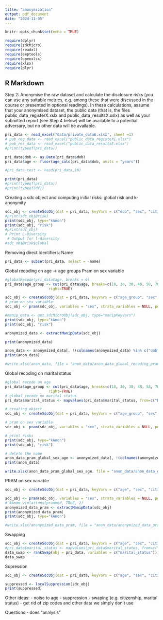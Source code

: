 ```yaml
---
title: "anonymization"
output: pdf_document
date: "2024-11-05"
---
```


```r
knitr::opts_chunk$set(echo = TRUE)
```

```r
require(dplyr)  
require(sdcMicro)
require(readxl)
require(eeptools)
require(openxlsx)
require(xlsx)
require(plyr)

```

## R Markdown

Step 2: Anonymise the raw dataset and calculate the disclosure risks (you can use any suitable metrics, e.g. among these that were discussed in the course or presented in optional readings). In these calculations, assume that your anonymised dataset, the public data (that is, the files public_data_registerX.xslx and public_data_resultsX.xslx) as well as your submitted report (see Step 4 below) will be available to a potential adversary, but no other data will be available.

```r
pri_data <- read_excel("data/private_dataE.xlsx", sheet =1)
# pub_reg_data <- read_excel("public_data_registerE.xlsx")
# pub_res_data <- read_excel("public_data_resultsE.xlsx")
#print(typeof(pri_data))

pri_data$dob <- as.Date(pri_data$dob)
pri_data$age <- floor(age_calc(pri_data$dob, units = "years"))

#pri_data_test <- head(pri_data,10)

print(pri_data)
#print(typeof(pri_data))
#print(typeof(df))

```
Creating a sdc object and computing initial risks: global risk and k-anonymity 
```r
sdc_obj <- createSdcObj(dat = pri_data, keyVars = c("dob", "sex", "citizenship", "education", "marital_status", "zip"))
#print(sdc_obj@risk)
print(sdc_obj, type="kAnon")
print(sdc_obj, "risk")
#print(sdc_obj)
# Print L-Diversity
 # Output for l-diversity
#sdc_obj@risk$global
```
Removing direct identifiers: Name
```r
pri_data <- subset(pri_data, select = -name)
```

Global recoding on age -> age groups 
Pram on sex variable 
```r
#globalRecode(pri_data$age, breaks = 6)
pri_data$age_group <- cut(pri_data$age, breaks=c(18, 30, 38, 48, 58, 70, 101), 
                    right=TRUE)

sdc_obj <- createSdcObj(dat = pri_data, keyVars = c("age_group", "sex", "citizenship", "education", "marital_status", "zip"))
# pram on sex variable 
sdc_obj <- pram(sdc_obj, variables = "sex", strata_variables = NULL, pd = 0.8, alpha = 0.5)

#manip_data <- get.sdcMicroObj(sdc_obj, type="manipKeyVars")
print(sdc_obj, type="kAnon")
print(sdc_obj, "risk")

anonymized_data <- extractManipData(sdc_obj)

print(anonymized_data)

anon_data <- anonymized_data[, !(colnames(anonymized_data) %in% c("dob", "age"))]
print(anon_data)

#write.xlsx(anon_data, file = "anon_data/anon_data_global_recoding_pram.xlsx")

```
Global recoding on marital status
```r
#global recode on age 
pri_data$age_group <- cut(pri_data$age, breaks=c(18, 30, 38, 48, 58, 70, 101), 
                    right=TRUE)
# global recode on marital status 
pri_data$marital_status <- mapvalues(pri_data$marital_status, from=c("Divorced", "Married/separated", "Never married", "Widowed"), to=c("Not married", "Married", "Not married", "Not married"))

# creating object 
sdc_obj <- createSdcObj(dat = pri_data, keyVars = c("age_group", "sex", "citizenship", "education", "marital_status", "zip"))

# pram on sex variable 
sdc_obj <- pram(sdc_obj, variables = "sex", strata_variables = NULL, pd = 0.8, alpha = 0.5)

# print risks 
print(sdc_obj, type="kAnon")
print(sdc_obj, "risk")

# delete the name 
anon_data_pram_global_sex_age <- anonymized_data[, !(colnames(anonymized_data) %in% c("dob", "age"))]
print(anon_data)

write.xlsx(anon_data_pram_global_sex_age, file = "anon_data/anon_data_global2.xlsx")

```


PRAM on sex variable 
```r
sdc_obj <- createSdcObj(dat = pri_data, keyVars = c("age", "sex", "citizenship", "education", "marital_status", "zip"))

sdc_obj <- pram(sdc_obj, variables = "sex", strata_variables = NULL, pd = 0.8, alpha = 0.5)
# kAnon_violations(prammed, TRUE, 2)
anonymized_data_pram <- extractManipData(sdc_obj)
print(anonymized_data_pram)
print(sdc_obj, type="kAnon")

#write.xlsx(anonymized_data_pram, file = "anon_data/anonymized_data_pram.xlsx")

```
Swapping 
```r
sdc_obj <- createSdcObj(dat = pri_data, keyVars = c("age", "sex", "citizenship", "education", "marital_status", "zip"))
#pri_data$marital_status <- mapvalues(pri_data$marital_status, from=c("Divorced", "Married/separated", "Never married", "Widowed"), to=c(1, 2, 3, 4))
data_swap <- rankSwap(obj = pri_data, variables = c("marital_status"))
data_swap
```

Supression 
```r
sdc_obj <- createSdcObj(dat = pri_data, keyVars = c("age", "sex", "citizenship", "education", "marital_status", "zip"))

suppressed <- localSuppression(sdc_obj)
print(suppressed)
```

Other ideas:
- noise to age
- suppression
- swaping (e.g. citizenship, marital status)
- get rid of zip codes and other data we simply don't use

Questions
- does "analysis"

